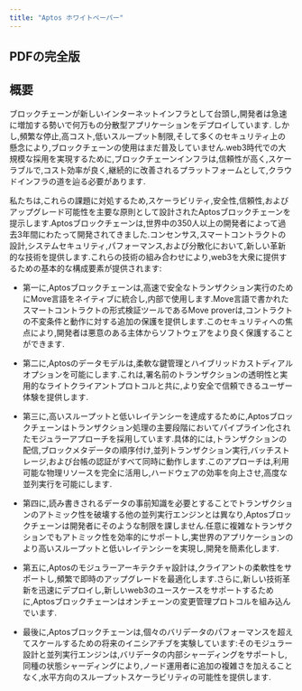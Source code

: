 ```yaml
---
title: "Aptos ホワイトペーパー"
---
```


## PDFの完全版








<CardGrid>
  <LinkCard href="https://aptosfoundation.org/whitepaper/aptos-whitepaper_en.pdf" title="🇺🇸 English (en-US) ↗" description="英語版 Aptos ホワイトペーパー PDF" target="_blank" />

  <LinkCard href="https://aptosfoundation.org/whitepaper/aptos-whitepaper_ko.pdf" title="🇰🇷 한국어 Korean (ko-KR) ↗" description="韓国語に翻訳された Aptos ホワイトペーパー PDF" target="_blank" />

  <LinkCard href="https://aptosfoundation.org/whitepaper/aptos-whitepaper_ja.pdf" title="🇯🇵 日本語 Japanese (ja-JP) ↗" description="日本語に翻訳された Aptos ホワイトペーパー PDF" target="_blank" />

  <LinkCard href="https://aptosfoundation.org/whitepaper/aptos-whitepaper_es.pdf" title="🇪🇸 Español Spanish (es-ES) ↗" description="スペイン語に翻訳された Aptos ホワイトペーパー PDF" target="_blank" />
</CardGrid>



## 概要

ブロックチェーンが新しいインターネットインフラとして台頭し,開発者は急速に増加する勢いで何万もの分散型アプリケーションをデプロイしています.
しかし,頻繁な停止,高コスト,低いスループット制限,そして多くのセキュリティ上の懸念により,ブロックチェーンの使用はまだ普及していません.web3時代での大規模な採用を実現するために,ブロックチェーンインフラは,信頼性が高く,スケーラブルで,コスト効率が良く,継続的に改善されるプラットフォームとして,クラウドインフラの道を辿る必要があります.

私たちは,これらの課題に対処するため,スケーラビリティ,安全性,信頼性,およびアップグレード可能性を主要な原則として設計されたAptosブロックチェーンを提示します.Aptosブロックチェーンは,世界中の350人以上の開発者によって過去3年間にわたって開発されてきました.コンセンサス,スマートコントラクトの設計,システムセキュリティ,パフォーマンス,および分散化において,新しい革新的な技術を提供します.これらの技術の組み合わせにより,web3を大衆に提供するための基本的な構成要素が提供されます:

- 第一に,Aptosブロックチェーンは,高速で安全なトランザクション実行のためにMove言語をネイティブに統合し,内部で使用します.Move言語で書かれたスマートコントラクトの形式検証ツールであるMove proverは,コントラクトの不変条件と動作に対する追加の保護を提供します.このセキュリティへの焦点により,開発者は悪意のある主体からソフトウェアをより良く保護することができます.

- 第二に,Aptosのデータモデルは,柔軟な鍵管理とハイブリッドカストディアルオプションを可能にします.これは,署名前のトランザクションの透明性と実用的なライトクライアントプロトコルと共に,より安全で信頼できるユーザー体験を提供します.

- 第三に,高いスループットと低いレイテンシーを達成するために,Aptosブロックチェーンはトランザクション処理の主要段階においてパイプライン化されたモジュラーアプローチを採用しています.具体的には,トランザクションの配信,ブロックメタデータの順序付け,並列トランザクション実行,バッチストレージ,および台帳の認証がすべて同時に動作します.このアプローチは,利用可能な物理リソースを完全に活用し,ハードウェアの効率を向上させ,高度な並列実行を可能にします.

- 第四に,読み書きされるデータの事前知識を必要とすることでトランザクションのアトミック性を破壊する他の並列実行エンジンとは異なり,Aptosブロックチェーンは開発者にそのような制限を課しません.任意に複雑なトランザクションでもアトミック性を効率的にサポートし,実世界のアプリケーションのより高いスループットと低いレイテンシーを実現し,開発を簡素化します.

- 第五に,Aptosのモジュラーアーキテクチャ設計は,クライアントの柔軟性をサポートし,頻繁で即時のアップグレードを最適化します.さらに,新しい技術革新を迅速にデプロイし,新しいweb3のユースケースをサポートするために,Aptosブロックチェーンはオンチェーンの変更管理プロトコルを組み込んでいます.

- 最後に,Aptosブロックチェーンは,個々のバリデータのパフォーマンスを超えてスケールするための将来のイニシアチブを実験しています:そのモジュラー設計と並列実行エンジンは,バリデータの内部シャーディングをサポートし,同種の状態シャーディングにより,ノード運用者に追加の複雑さを加えることなく,水平方向のスループットスケーラビリティの可能性を提供します.
